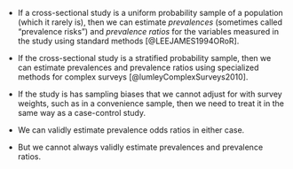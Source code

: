 
* If a cross-sectional study is a uniform probability sample of a population
(which it rarely is),
then we can estimate *prevalences* 
(sometimes called "prevalence risks") 
and *prevalence ratios*
for the variables measured in the study using standard methods
[@LEEJAMES1994ORoR].

* If the cross-sectional study is a stratified probability sample, 
then we can estimate prevalences and prevalence ratios
using specialized methods for complex surveys [@lumleyComplexSurveys2010].

* If the study is has sampling biases that we cannot adjust for with survey weights, 
such as in a convenience sample,
then we need to treat it in the same way as a case-control study.

* We can validly estimate prevalence odds ratios in either case.

* But we cannot always validly estimate prevalences and prevalence ratios.
